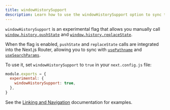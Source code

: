 ```yaml
---
title: windowHistorySupport
description: Learn how to use the windowHistorySupport option to sync the native History API with the Next.js Router.
---
```


`windowHistorySupport` is an experimental flag that allows you manually call [`window.history.pushState`](https://developer.mozilla.org/en-US/docs/Web/API/History/pushState) and [`window.history.replaceState`](https://developer.mozilla.org/en-US/docs/Web/API/History/replaceState).

When the flag is enabled, `pushState` and `replaceState` calls are integrated into the Next.js Router, allowing you to sync with [`usePathname`](/docs/app/api-reference/functions/use-pathname) and [`useSearchParams`](/docs/app/api-reference/functions/use-search-params).

To use it, set `windowHistorySupport` to `true` in your `next.config.js` file:

```js fileName="next.config.js"
module.exports = {
  experimental: {
    windowHistorySupport: true,
  },
}
```

See the [Linking and Navigation](/docs/app/building-your-application/routing/linking-and-navigating#using-the-native-history-api) documentation for examples.
